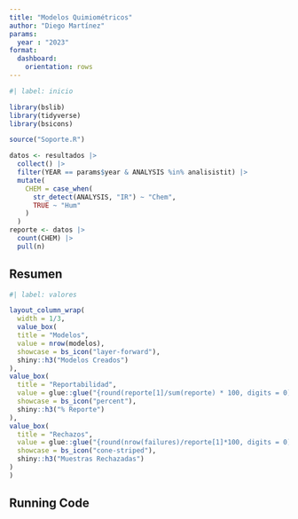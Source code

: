 ```yaml
---
title: "Modelos Quimiométricos"
author: "Diego Martínez"
params:
  year : "2023"
format: 
  dashboard: 
    orientation: rows
---
```

```r
#| label: inicio

library(bslib)
library(tidyverse)
library(bsicons)

source("Soporte.R")

datos <- resultados |> 
  collect() |> 
  filter(YEAR == params$year & ANALYSIS %in% analisistit) |> 
  mutate(
    CHEM = case_when(
      str_detect(ANALYSIS, "IR") ~ "Chem",
      TRUE ~ "Hum"
    )
  )
reporte <- datos |> 
  count(CHEM) |> 
  pull(n)
```


## Resumen

```r
#| label: valores

layout_column_wrap(
  width = 1/3,
  value_box(
  title = "Modelos",
  value = nrow(modelos),
  showcase = bs_icon("layer-forward"),
  shiny::h3("Modelos Creados")
),
value_box(
  title = "Reportabilidad",
  value = glue::glue("{round(reporte[1]/sum(reporte) * 100, digits = 0)} %"),
  showcase = bs_icon("percent"),
  shiny::h3("% Reporte")
),
value_box(
  title = "Rechazos",
  value = glue::glue("{round(nrow(failures)/reporte[1]*100, digits = 0)} %"),
  showcase = bs_icon("cone-striped"),
  shiny::h3("Muestras Rechazadas")
)
)
```

## Running Code

